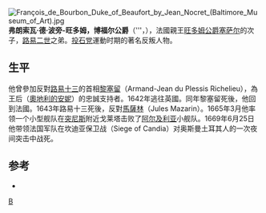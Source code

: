 [[File:François_de_Bourbon_Duke_of_Beaufort_by_Jean_Nocret_(Baltimore_Museum_of_Art).jpg|thumb]]
'''弗朗索瓦·德·波旁-旺多姆，博福尔公爵'''（{{lang-fr|'''François de Bourbon-Vendôme, 2e duc de Beaufort}}'''，{{bd|1616年|1月16日|1669年|6月25日|catIdx=B}}），法國親王[[旺多姆公爵|旺多姆公爵]][[塞萨尔·德·波旁_(旺多姆公爵)|塞萨尔]]的次子，[[路易二世·德·波旁-旺多姆|路易二世]]之弟。[[投石党|投石党]]運動时期的著名反叛人物。

== 生平 ==
他曾參加反對[[路易十三|路易十三]]的首相[[黎塞留|黎塞留]]（Armand-Jean du Plessis Richelieu），為王后（[[奧地利的安妮|奧地利的安妮]]）的忠誠支持者。1642年逃往英國。同年黎塞留死後，他回到法國。1643年路易十三死後，反對[[馬薩林|馬薩林]]（Jules Mazarin）。1665年3月他率领一个小型舰队在[[突尼斯|突尼斯]]附近戈莱塔击败了[[阿尔及利亚|阿尔及利亚]]小舰队。1669年6月25日他带领法国军队在坎迪亚保卫战（Siege of Candia）对奥斯曼土耳其人的一次夜间突击中战死。

{{S-start}}
{{S-hou|[[波旁家族|波旁家族]]|1616年|1月16日|1669年|6月25日|[[卡佩王朝|卡佩王朝]]}}
{{S-reg|fr}}
{{s-bef|before=[[塞萨尔·德·波旁_(旺多姆公爵)|塞萨尔]]}}
{{s-ttl|title=[[博福尔公爵|博福尔公爵]]|years=1665年-1669年}}
{{s-aft|after=[[路易二世·德·波旁-旺多姆|路易二世]]}}
{{end box}}

== 参考 ==
* {{1911}}  

{{法国人物小作品}}

[[Category:法国公爵|B]]